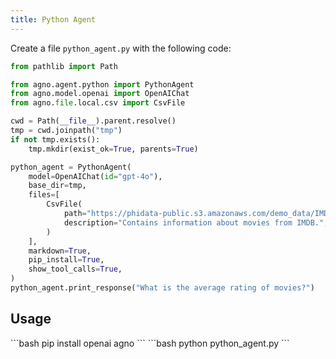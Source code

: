 ```yaml
---
title: Python Agent
---
```


Create a file `python_agent.py` with the following code:

```python python_agent.py
from pathlib import Path

from agno.agent.python import PythonAgent
from agno.model.openai import OpenAIChat
from agno.file.local.csv import CsvFile

cwd = Path(__file__).parent.resolve()
tmp = cwd.joinpath("tmp")
if not tmp.exists():
    tmp.mkdir(exist_ok=True, parents=True)

python_agent = PythonAgent(
    model=OpenAIChat(id="gpt-4o"),
    base_dir=tmp,
    files=[
        CsvFile(
            path="https://phidata-public.s3.amazonaws.com/demo_data/IMDB-Movie-Data.csv",
            description="Contains information about movies from IMDB.",
        )
    ],
    markdown=True,
    pip_install=True,
    show_tool_calls=True,
)
python_agent.print_response("What is the average rating of movies?")
```

## Usage

<Steps>
  <Snippet file="create-venv-step.mdx" />

  <Step title="Install libraries">
    ```bash
    pip install openai agno
    ```
  </Step>

  <Step title="Run the agent">
    ```bash
    python python_agent.py
    ```
  </Step>

</Steps>
